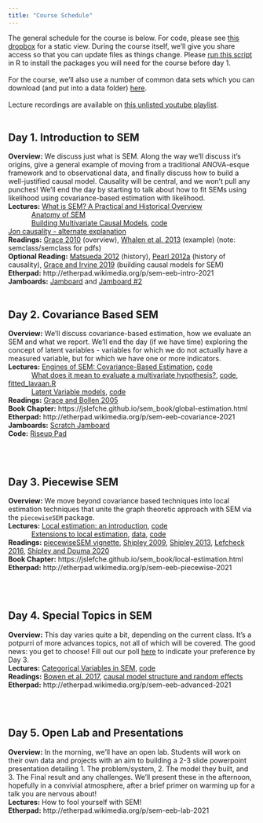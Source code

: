 ```yaml
---
title: "Course Schedule"
---
```

The general schedule for the course is below. 
For code, please see [this dropbox](https://www.dropbox.com/sh/objbunt4wxdlnxb/AAB38yRdxi62BlMC1ca_SYPJa?dl=0) for a static view. During the course itself, we'll give you share access so that you can update files as things change. Please [run this script](./files/scripts/Install_Required_Packages.R) in R to install the packages you will need for the course before day 1.  
\
For the course, we'll also use a number of common data sets which you can download (and put into a data folder) [here](files/data.zip).   
\
Lecture recordings are available on [this unlisted youtube playlist](https://youtube.com/playlist?list=PL8ARh53RvgKGxjtPfFxIfr9MfjWW4zjXl).
\
\

## Day 1. Introduction to SEM  
__Overview:__  We discuss just what is SEM. Along the way we'll discuss it's origins, give a general example of moving from a traditional ANOVA-esque framework and to observational data, and finally discuss how to build a well-justified causal model. Causality will be central, and we won't pull any punches! We'll end the day by starting to talk about how to fit SEMs using likelihood using covariance-based estimation with likelihood.  
__Lectures:__  [What is SEM? A Practical and Historical Overview](lecture_pdfs/A_Brief_History.pdf)  
	&nbsp; &nbsp; &nbsp; &nbsp; &nbsp; &nbsp; 
	[Anatomy of SEM](lecture_pdfs/The_Basics.pdf)  
	&nbsp; &nbsp; &nbsp; &nbsp; &nbsp; &nbsp; 
	[Building Multivariate Causal Models](lecture_pdfs/Multivariate_Causal_Models.pdf), [code](files/scripts/multivariate_causal_models.R)  
	[Jon causality - alternate explanation](lecture_pdfs/Causality (Jon).pdf)  
__Readings:__  [Grace 2010](https://www.dropbox.com/s/zbj2h646z00daxx/Grace%20et%20al%202010%20Ecol%20Monogr.pdf?dl=0) (overview), [Whalen et al. 2013](https://www.dropbox.com/s/cuwk8vngmqjgfgc/Whalen%20et%20al%202013%20Ecology.pdf?dl=0) (example) (note: semclass/semclass for pdfs)  
__Optional Reading:__ [Matsueda 2012](https://www.dropbox.com/s/a2y7z4pmfda1qwq/Matsueda%202012%20history.pdf?dl=0) (history), [Pearl 2012a](https://www.dropbox.com/preview/2020%20Virtual/readings/pearl-causal-lecture.pdf?role=work) (history of causality), [Grace and Irvine 2019](readings/Grace_and_Irvine_2019.pdf) (building causal models for SEM)  
__Etherpad:__ http://etherpad.wikimedia.org/p/sem-eeb-intro-2021  
__Jamboards:__ [Jamboard](https://jamboard.google.com/d/11i20omJK685UKXgNKjewiBJ9bcuYuBW3fQAwqaCKwOE/edit?usp=sharing) and [Jamboard #2](https://jamboard.google.com/d/1HaPb_HXL529uPbDfS78tokR_YdWK7tcJfaF28h5zgxc/edit?usp=sharing)
\
\

## Day 2. Covariance Based SEM  
__Overview:__  We'll discuss covariance-based estimation, how we evaluate an SEM and what we report. We'll end the day (if we have time) exploring the concept of latent variables - variables for which we do not actually have a measured variable, but for which we have one or more indicators.  
__Lectures:__  	[Engines of SEM: Covariance-Based Estimation](lecture_pdfs/Intro_to_Likelihood_Fitting.pdf), [code](files/scripts/Likelihood_Fitting.R)    
	&nbsp; &nbsp; &nbsp; &nbsp; &nbsp; &nbsp; [What does it mean to evaluate a multivariate hypothesis?](lecture_pdfs/Assesing_Likelihood_Fits.pdf), [code](files/scripts/Assessing_Likelihood.R), [fitted_lavaan.R](files/scripts/fitted_lavaan.R)  
	&nbsp; &nbsp; &nbsp; &nbsp; &nbsp; &nbsp; [Latent Variable models](lecture_pdfs/Latent_Variables.pdf), [code](files/scripts/Latent_variables.R)  
__Readings:__  [Grace and Bollen 2005](https://www.dropbox.com/s/s625kis90k33hxn/Grace%20%26%20Bollen%202005%20Bull%20Ecol%20Soc%20Amer.pdf?dl=0)  
__Book Chapter:__ https://jslefche.github.io/sem_book/global-estimation.html  
__Etherpad:__ http://etherpad.wikimedia.org/p/sem-eeb-covariance-2021  
__Jamboards:__ [Scratch Jamboard](https://jamboard.google.com/d/16iqYY0yO8-_uKw2wSdER1LHTFvnx_4kNAh47AZRAXao/edit?usp=sharing)  
__Code:__ [Riseup Pad](https://pad.riseup.net/p/fXWXNoB7SuZ1uwx9Ar65-keep)  

\
\

## Day 3. Piecewise SEM  
__Overview:__  We move beyond covariance based techniques into local estimation techniques that unite the graph theoretic approach with SEM via the `piecewiseSEM` package.  
__Lectures:__  	[Local estimation: an introduction](lecture_pdfs/Local_Estimation.pdf), [code](files/scripts/Local_Estimation_new.R)  
&nbsp; &nbsp; &nbsp; &nbsp; &nbsp; &nbsp; 
[Extensions to local estimation](lecture_pdfs/Local_Estimation_Extensions.pdf), [data](files/data/durocher.csv), [code](files/scripts/Local_Estimation_Extensions.R)  
__Readings:__  [piecewiseSEM vignette](http://jslefche.github.io/piecewiseSEM/articles/piecewiseSEM.html), [Shipley 2009](https://www.dropbox.com/s/junnkl0uvm7h7i7/Shipley%202009%20Ecology.pdf?dl=0), [Shipley 2013](https://www.dropbox.com/s/gf8v8r8u8xmpbh4/Shipley%202013%20Ecology.pdf?dl=0), [Lefcheck 2016](https://www.dropbox.com/s/b3usjrtb0d71qzo/Lefcheck%202016%20Methods%20Ecol%20Evol.pdf?dl=0), [Shipley and Douma 2020](https://www.dropbox.com/s/xmxrahu21k66z9l/Shipley%20%26%20Douma%202020%20Ecology.pdf?dl=0)  
__Book Chapter:__ https://jslefche.github.io/sem_book/local-estimation.html  
__Etherpad:__ http://etherpad.wikimedia.org/p/sem-eeb-piecewise-2021  

\
\

## Day 4. Special Topics in SEM  
__Overview:__  This day varies quite a bit, depending on the current class. It's a potpurri of more advances topics, not all of which will be covered. The good news: you get to choose! Fill out our poll [here](https://forms.gle/QrkC2H2ocNDERC3t7) to indicate your preference by Day 3.  
__Lectures:__  [Categorical Variables in SEM](lecture_pdfs/Categorical_Variables_OVB.pdf), [code](files/scripts/Categorical_Vars.R)  
__Readings:__    [Bowen et al. 2017](readings/Bowen_et_al_2017.pdf), [causal model structure and random effects](https://rpubs.com/jebyrnes/causal_mods)  
__Etherpad:__ http://etherpad.wikimedia.org/p/sem-eeb-advanced-2021  

\
\

## Day 5. Open Lab and Presentations  
__Overview:__  In the morning, we'll have an open lab. Students will work on their own data and projects with an aim to building a 2-3 slide powerpoint presentation detailing 1. The problem/system, 2. The model they built, and 3. The Final result and any challenges. We'll present these in the afternoon, hopefully in a convivial atmosphere, after a brief primer on warming up for a talk you are nervous about!  
__Lectures:__  How to fool yourself with SEM!  
__Etherpad:__ http://etherpad.wikimedia.org/p/sem-eeb-lab-2021  

\
\

